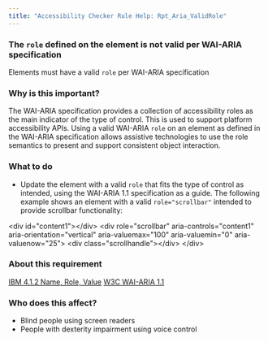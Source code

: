 ```yaml
---
title: "Accessibility Checker Rule Help: Rpt_Aria_ValidRole"
---
```


<div className="toolHelp">
<Row>
<Column colLg={16} colMd={8} colSm={4} className="toolHead">

### The `role` defined on the element is not valid per WAI-ARIA specification

<div id="locLevel"></div>

Elements must have a valid `role` per WAI-ARIA specification

</Column>
</Row>
<Row>
<Column colLg={11} colMd={5} colSm={4} className="toolMain">

### Why is this important?

The WAI-ARIA specification provides a collection of accessibility roles as the main indicator of the type of control. This is used to support platform accessibility APIs. Using a valid WAI-ARIA `role` on an element as defined in the WAI-ARIA specification allows assistive technologies to use the role semantics to present and support consistent object interaction.

<div id="locSnippet"></div>

### What to do

* Update the element with a valid `role` that fits the type of control as intended, using the WAI-ARIA 1.1 specification as a guide.
The following example shows an element with a valid `role="scrollbar"` intended to provide scrollbar functionality:

<CodeSnippet type="multi" light={true}> &lt;div id="content1"&gt;&lt;/div&gt;
   &lt;div
      role="scrollbar"
      aria-controls="content1"
      aria-orientation="vertical"
      aria-valuemax="100"
      aria-valuemin="0"
      aria-valuenow="25"&gt;
       &lt;div class="scrollhandle"&gt;&lt;/div&gt;
   &lt;/div&gt;</CodeSnippet>

</Column>
<Column colLg={5} colMd={3} colSm={4} className="toolLeft">

### About this requirement

[IBM 4.1.2 Name, Role, Value](https://www.ibm.com/able/guidelines/ci162/name_role_value.html)
[W3C WAI-ARIA 1.1](https://www.w3.org/TR/wai-aria-1.1/)

### Who does this affect?

* Blind people using screen readers
* People with dexterity impairment using voice control

</Column>
</Row>
</div>

